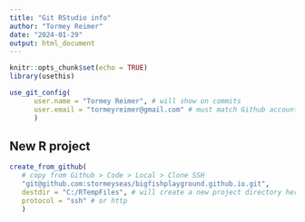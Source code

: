 ```yaml
---
title: "Git RStudio info"
author: "Tormey Reimer"
date: "2024-01-29"
output: html_document
---
```


```r
knitr::opts_chunk$set(echo = TRUE)
library(usethis)

use_git_config(
      user.name = "Tormey Reimer", # will show on commits
      user.email = "tormeyreimer@gmail.com" # must match Github account
      )
```

## New R project

```r
create_from_github(
   # copy from Github > Code > Local > Clone SSH 
   "git@github.com:stormeyseas/bigfishplayground.github.io.git", 
   destdir = "C:/RTempFiles", # will create a new project directory here
   protocol = "ssh" # or http
   )
```
